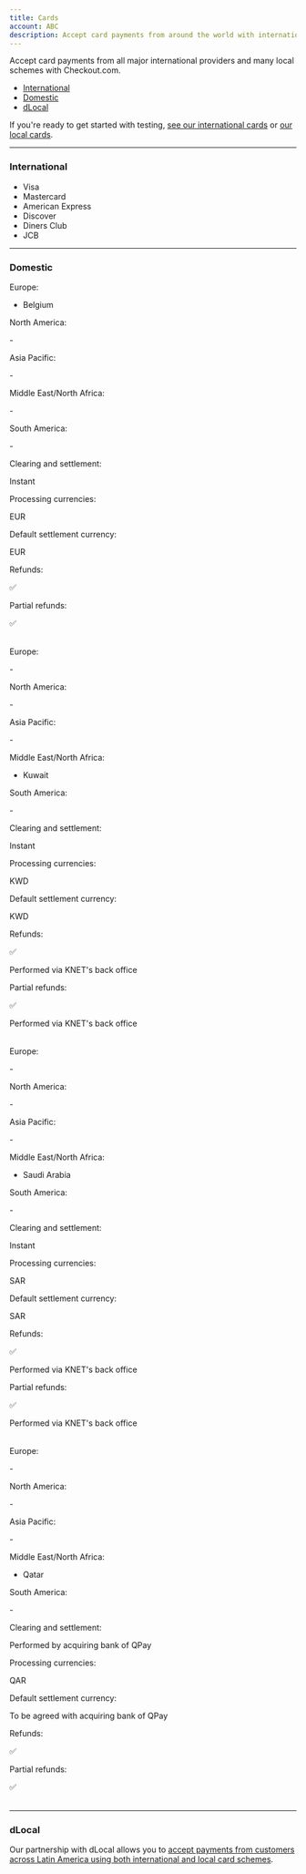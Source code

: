 ```yaml
---
title: Cards
account: ABC
description: Accept card payments from around the world with international and local schemes.
---
```


Accept card payments from all major international providers and many local schemes with Checkout.com.

*   [International](/payments/payment-methods/cards#International)
*   [Domestic](/payments/payment-methods/cards#Domestic)
*   [dLocal](/payments/payment-methods/cards#dLocal)

<TipBox title="Testing">

If you're ready to get started with testing, [see our international cards](/testing/test-card-numbers) or [our local cards](/testing/apm-testing).

</TipBox>

---

### International

*   Visa
*   Mastercard
*   American Express
*   Discover
*   Diners Club
*   JCB

---

### Domestic

<tabs>
<tab title="Bancontact" active>
<Table>
<TableHead headers={['User countries', '']} />
<TableBody>
<TableRow>
<TableCell>

Europe:

</TableCell>
<TableCell>

*   Belgium

</TableCell>
</TableRow>
<TableRow>
<TableCell>

North America:

</TableCell>
<TableCell>

\-

</TableCell>
</TableRow>
<TableRow>
<TableCell>

Asia Pacific:

</TableCell>
<TableCell>

\-

</TableCell>
</TableRow>
<TableRow>
<TableCell>

Middle East/North Africa:

</TableCell>
<TableCell>

\-

</TableCell>
</TableRow>
<TableRow>
<TableCell>

South America:

</TableCell>
<TableCell>

\-

</TableCell>
</TableRow>
<TableRow>
<TableCell>

Clearing and settlement:

</TableCell>
<TableCell>

Instant

</TableCell>
</TableRow>
<TableRow>
<TableCell>

Processing currencies:

</TableCell>
<TableCell>

EUR

</TableCell>
</TableRow>
<TableRow>
<TableCell>

Default settlement currency:

</TableCell>
<TableCell>

EUR

</TableCell>
</TableRow>
<TableRow>
<TableCell>

Refunds:

</TableCell>
<TableCell>

✅

</TableCell>
</TableRow>
<TableRow>
<TableCell>

Partial refunds:

</TableCell>
<TableCell>

✅

</TableCell>
</TableRow>
</TableBody>
</Table>
</tab>
<tab title="KNET">
<Table>
<TableHead headers={['User countries', '']} />
<TableBody>
<TableRow>
<TableCell>

Europe:

</TableCell>
<TableCell>

\-

</TableCell>
</TableRow>
<TableRow>
<TableCell>

North America:

</TableCell>
<TableCell>

\-

</TableCell>
</TableRow>
<TableRow>
<TableCell>

Asia Pacific:

</TableCell>
<TableCell>

\-

</TableCell>
</TableRow>
<TableRow>
<TableCell>

Middle East/North Africa:

</TableCell>
<TableCell>

*   Kuwait

</TableCell>
</TableRow>
<TableRow>
<TableCell>

South America:

</TableCell>
<TableCell>

\-

</TableCell>
</TableRow>
<TableRow>
<TableCell>

Clearing and settlement:

</TableCell>
<TableCell>

Instant

</TableCell>
</TableRow>
<TableRow>
<TableCell>

Processing currencies:

</TableCell>
<TableCell>

KWD

</TableCell>
</TableRow>
<TableRow>
<TableCell>

Default settlement currency:

</TableCell>
<TableCell>

KWD

</TableCell>
</TableRow>
<TableRow>
<TableCell>

Refunds:

</TableCell>
<TableCell>

✅

Performed via KNET's back office

</TableCell>
</TableRow>
<TableRow>
<TableCell>

Partial refunds:

</TableCell>
<TableCell>

✅

Performed via KNET's back office

</TableCell>
</TableRow>
</TableBody>
</Table>
</tab>
<tab title="Mada">
<Table>
<TableHead headers={['User countries', '']} />
<TableBody>
<TableRow>
<TableCell>

Europe:

</TableCell>
<TableCell>

\-

</TableCell>
</TableRow>
<TableRow>
<TableCell>

North America:

</TableCell>
<TableCell>

\-

</TableCell>
</TableRow>
<TableRow>
<TableCell>

Asia Pacific:

</TableCell>
<TableCell>

\-

</TableCell>
</TableRow>
<TableRow>
<TableCell>

Middle East/North Africa:

</TableCell>
<TableCell>

*   Saudi Arabia

</TableCell>
</TableRow>
<TableRow>
<TableCell>

South America:

</TableCell>
<TableCell>

\-

</TableCell>
</TableRow>
<TableRow>
<TableCell>

Clearing and settlement:

</TableCell>
<TableCell>

Instant

</TableCell>
</TableRow>
<TableRow>
<TableCell>

Processing currencies:

</TableCell>
<TableCell>

SAR

</TableCell>
</TableRow>
<TableRow>
<TableCell>

Default settlement currency:

</TableCell>
<TableCell>

SAR

</TableCell>
</TableRow>
<TableRow>
<TableCell>

Refunds:

</TableCell>
<TableCell>

✅

Performed via KNET's back office

</TableCell>
</TableRow>
<TableRow>
<TableCell>

Partial refunds:

</TableCell>
<TableCell>

✅

Performed via KNET's back office

</TableCell>
</TableRow>
</TableBody>
</Table>
</tab>
<tab title="QPay">
<Table>
<TableHead headers={['User countries', '']} />
<TableBody>
<TableRow>
<TableCell>

Europe:

</TableCell>
<TableCell>

\-

</TableCell>
</TableRow>
<TableRow>
<TableCell>

North America:

</TableCell>
<TableCell>

\-

</TableCell>
</TableRow>
<TableRow>
<TableCell>

Asia Pacific:

</TableCell>
<TableCell>

\-

</TableCell>
</TableRow>
<TableRow>
<TableCell>

Middle East/North Africa:

</TableCell>
<TableCell>

*   Qatar

</TableCell>
</TableRow>
<TableRow>
<TableCell>

South America:

</TableCell>
<TableCell>

\-

</TableCell>
</TableRow>
<TableRow>
<TableCell>

Clearing and settlement:

</TableCell>
<TableCell>

Performed by acquiring bank of QPay

</TableCell>
</TableRow>
<TableRow>
<TableCell>

Processing currencies:

</TableCell>
<TableCell>

QAR

</TableCell>
</TableRow>
<TableRow>
<TableCell>

Default settlement currency:

</TableCell>
<TableCell>

To be agreed with acquiring bank of QPay

</TableCell>
</TableRow>
<TableRow>
<TableCell>

Refunds:

</TableCell>
<TableCell>

✅

</TableCell>
</TableRow>
<TableRow>
<TableCell>

Partial refunds:

</TableCell>
<TableCell>

✅

</TableCell>
</TableRow>
</TableBody>
</Table>
</tab>
</tabs>

---

### dLocal

Our partnership with dLocal allows you to [accept payments from customers across Latin America using both international and local card schemes](/payments/payment-methods/cards/d-local).
